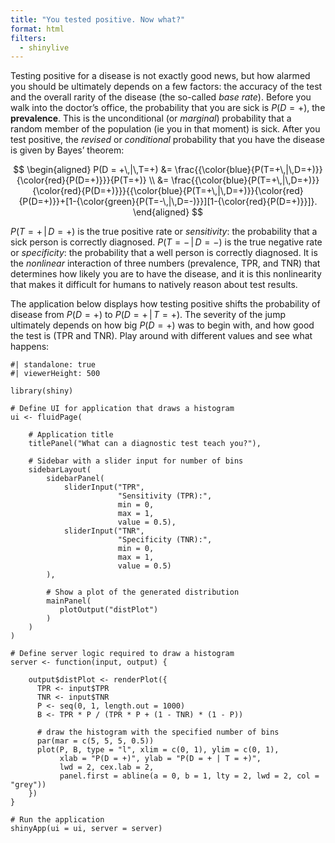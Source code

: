 ```yaml
---
title: "You tested positive. Now what?"
format: html
filters:
  - shinylive
---
```


Testing positive for a disease is not exactly good news, but how alarmed you should be ultimately depends on a few factors: the accuracy of the test and the overall rarity of the disease (the so-called *base rate*). Before you walk into the doctor's office, the probability that you are sick is $P(D=+)$, the **prevalence**. This is the unconditional (or *marginal*) probability that a random member of the population (ie you in that moment) is sick. After you test positive, the *revised* or *conditional* probability that you have the disease is given by Bayes' theorem:

$$
\begin{aligned}
P(D = +\,|\,T=+)
&=
\frac{{\color{blue}{P(T=+\,|\,D=+)}}{\color{red}{P(D=+)}}}{P(T=+)}
\\
&=
\frac{{\color{blue}{P(T=+\,|\,D=+)}}{\color{red}{P(D=+)}}}{{\color{blue}{P(T=+\,|\,D=+)}}{\color{red}{P(D=+)}}+[1-{\color{green}{P(T=-\,|\,D=-)}}][1-{\color{red}{P(D=+)}}]}.
\end{aligned}
$$

$P(T=+\,|\,D=+)$ is the true positive rate or *sensitivity*: the probability that a sick person is correctly diagnosed. $P(T=-\,|\,D=-)$ is the true negative rate or *specificity*: the probability that a well person is correctly diagnosed. It is the *nonlinear* interaction of three numbers (prevalence, TPR, and TNR) that determines how likely you are to have the disease, and it is this nonlinearity that makes it difficult for humans to natively reason about test results.

The application below displays how testing positive shifts the probability of disease from $P(D=+)$ to $P(D = +\,|\,T=+)$. The severity of the jump ultimately depends on how big $P(D=+)$ was to begin with, and how good the test is (TPR and TNR). Play around with different values and see what happens:

```shinylive-r
#| standalone: true
#| viewerHeight: 500

library(shiny)

# Define UI for application that draws a histogram
ui <- fluidPage(

    # Application title
    titlePanel("What can a diagnostic test teach you?"),

    # Sidebar with a slider input for number of bins 
    sidebarLayout(
        sidebarPanel(
            sliderInput("TPR",
                        "Sensitivity (TPR):",
                        min = 0,
                        max = 1,
                        value = 0.5),
            sliderInput("TNR",
                        "Specificity (TNR):",
                        min = 0,
                        max = 1,
                        value = 0.5)
        ),

        # Show a plot of the generated distribution
        mainPanel(
           plotOutput("distPlot")
        )
    )
)

# Define server logic required to draw a histogram
server <- function(input, output) {

    output$distPlot <- renderPlot({
      TPR <- input$TPR
      TNR <- input$TNR
      P <- seq(0, 1, length.out = 1000)
      B <- TPR * P / (TPR * P + (1 - TNR) * (1 - P))

      # draw the histogram with the specified number of bins
      par(mar = c(5, 5, 5, 0.5))
      plot(P, B, type = "l", xlim = c(0, 1), ylim = c(0, 1),
           xlab = "P(D = +)", ylab = "P(D = + | T = +)",
           lwd = 2, cex.lab = 2,
           panel.first = abline(a = 0, b = 1, lty = 2, lwd = 2, col = "grey"))
    })
}

# Run the application 
shinyApp(ui = ui, server = server)
```